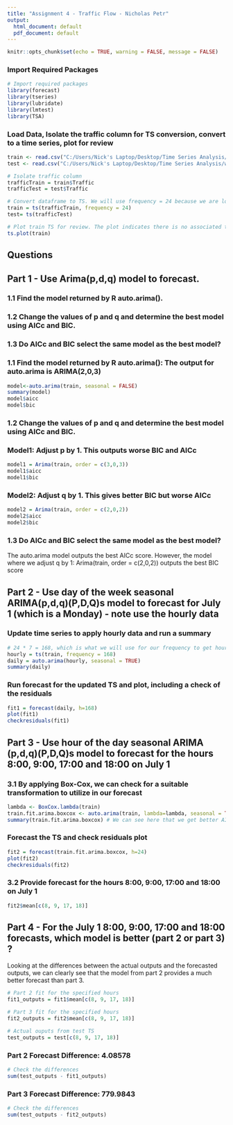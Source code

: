 ---
title: "Assignment 4 - Traffic Flow - Nicholas Petr"
output:
  html_document: default
  pdf_document: default
---

```{r setup, include=FALSE}
knitr::opts_chunk$set(echo = TRUE, warning = FALSE, message = FALSE)
```

### Import Required Packages

```{r}
# Import required packages
library(forecast)
library(tseries)
library(lubridate)
library(lmtest)
library(TSA)
```

### Load Data, Isolate the traffic column for TS conversion, convert to a time series, plot for review  

```{r}
train <- read.csv("C:/Users/Nick's Laptop/Desktop/Time Series Analysis/week4_arima_cont/trafficTrain2.csv")
test <- read.csv("C:/Users/Nick's Laptop/Desktop/Time Series Analysis/week4_arima_cont/trafficTest1.csv")

# Isolate traffic column 
trafficTrain = train$Traffic
trafficTest = test$Traffic

# Convert dataframe to TS. We will use frequency = 24 because we are looking at hourly data
train = ts(trafficTrain, frequency = 24)
test= ts(trafficTest)

# Plot train TS for review. The plot indicates there is no associated trend or seasonality  
ts.plot(train)
```

## Questions

## Part 1 - Use Arima(p,d,q) model to forecast. 

### 1.1 Find the model returned by R auto.arima().
### 1.2 Change the values of p and q and determine the best model using AICc and BIC. 
### 1.3 Do AICc and BIC select the same model as the best model?

### 1.1 Find the model returned by R auto.arima(): The output for auto.arima is ARIMA(2,0,3) 
```{r}
model<-auto.arima(train, seasonal = FALSE)
summary(model)
model$aicc
model$bic
```

### 1.2 Change the values of p and q and determine the best model using AICc and BIC.  

### Model1: Adjust p by 1. This outputs worse BIC and AICc
```{r}
model1 = Arima(train, order = c(3,0,3))
model1$aicc
model1$bic
```

### Model2: Adjust q by 1. This gives better BIC but worse AICc 
```{r}
model2 = Arima(train, order = c(2,0,2))
model2$aicc
model2$bic
```

### 1.3 Do AICc and BIC select the same model as the best model?
The auto.arima model outputs the best AICc score. However, the model where we adjust q by 1: Arima(train, order = c(2,0,2)) outputs the best BIC score

## Part 2 - Use day of the week seasonal ARIMA(p,d,q)(P,D,Q)s model to forecast for July 1 (which is a Monday) - note use the hourly data

### Update time series to apply hourly data and run a summary 
```{r}
# 24 * 7 = 168, which is what we will use for our frequency to get hourly data 
hourly = ts(train, frequency = 168)
daily = auto.arima(hourly, seasonal = TRUE)
summary(daily)
```

### Run forecast for the updated TS and plot, including a check of the residuals 
```{r}
fit1 = forecast(daily, h=168)
plot(fit1)
checkresiduals(fit1)
```

## Part 3 - Use hour of the day seasonal ARIMA (p,d,q)(P,D,Q)s model to forecast for the hours 8:00, 9:00, 17:00 and 18:00 on July 1

### 3.1 By applying Box-Cox, we can check for a suitable transformation to utilize in our forecast
```{r}
lambda <- BoxCox.lambda(train)
train.fit.arima.boxcox <- auto.arima(train, lambda=lambda, seasonal = TRUE) # Using Box-Cox transformation
summary(train.fit.arima.boxcox) # We can see here that we get better AICc and BIC results than identified in Part 1
```

### Forecast the TS and check residuals plot 
```{r}
fit2 = forecast(train.fit.arima.boxcox, h=24)
plot(fit2)
checkresiduals(fit2)
```

### 3.2 Provide forecast for the hours 8:00, 9:00, 17:00 and 18:00 on July 1
```{r}
fit2$mean[c(8, 9, 17, 18)]
```

## Part 4 - For the July 1 8:00, 9:00, 17:00 and 18:00 forecasts, which model is better (part 2 or part 3) ?
Looking at the differences between the actual outputs and the forecasted outputs, we can clearly see that the model from part 2 provides a much better forecast than part 3.
```{r}
# Part 2 fit for the specified hours 
fit1_outputs = fit1$mean[c(8, 9, 17, 18)]

# Part 3 fit for the specified hours 
fit2_outputs = fit2$mean[c(8, 9, 17, 18)]

# Actual ouputs from test TS
test_outputs = test[c(8, 9, 17, 18)]
```

### Part 2 Forecast Difference: 4.08578
```{r}
# Check the differences
sum(test_outputs - fit1_outputs)
```

### Part 3 Forecast Difference: 779.9843
```{r}
# Check the differences
sum(test_outputs - fit2_outputs)
```